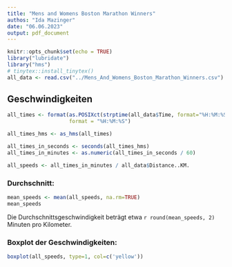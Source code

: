 ```yaml
---
title: "Mens and Womens Boston Marathon Winners"
authos: "Ida Mazinger"
date: "06.06.2023"
output: pdf_document
---
```


```r
knitr::opts_chunk$set(echo = TRUE)
library("lubridate")
library("hms")
# tinytex::install_tinytex()
all_data <- read.csv("../Mens_And_Womens_Boston_Marathon_Winners.csv")
```

## Geschwindigkeiten

```r
all_times <- format(as.POSIXct(strptime(all_data$Time, format="%H:%M:%S")), 
                    format = "%H:%M:%S")

all_times_hms <- as_hms(all_times)

all_times_in_seconds <- seconds(all_times_hms)
all_times_in_minutes <- as.numeric(all_times_in_seconds / 60)

all_speeds <- all_times_in_minutes / all_data$Distance..KM.
```

### Durchschnitt:
``` r
mean_speeds <- mean(all_speeds, na.rm=TRUE)
mean_speeds
```

Die Durchschnittsgeschwindigkeit beträgt etwa `r round(mean_speeds, 2)` Minuten pro Kilometer.

### Boxplot der Geschwindigkeiten:
```r
boxplot(all_speeds, type=1, col=c('yellow'))
```
